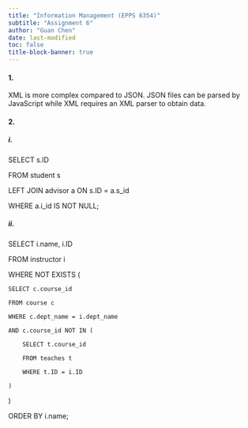 ```yaml
---
title: "Information Management (EPPS 6354)"
subtitle: "Assignment 6"
author: "Guan Chen"
date: last-modified
toc: false
title-block-banner: true
---
```


#### 1.

XML is more complex compared to JSON. JSON files can be parsed by JavaScript while XML requires an XML parser to obtain data. 

#### 2.
##### i.

SELECT s.ID

FROM student s

LEFT JOIN advisor a ON s.ID = a.s_id

WHERE a.i_id IS NOT NULL;

##### ii.

SELECT i.name, i.ID

FROM instructor i

WHERE NOT EXISTS (

    SELECT c.course_id
    
    FROM course c
    
    WHERE c.dept_name = i.dept_name
    
    AND c.course_id NOT IN (
    
        SELECT t.course_id
        
        FROM teaches t
        
        WHERE t.ID = i.ID
        
    )
    
)

ORDER BY i.name;





